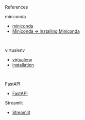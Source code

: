 References

miniconda
- [miniconda](https://docs.anaconda.com/free/miniconda/index.html)
- [Miniconda → Installing Miniconda](https://docs.anaconda.com/free/miniconda/miniconda-install/)

<br/>

virtualenv
- [virtualenv](https://virtualenv.pypa.io/en/latest/)
- [installation](https://virtualenv.pypa.io/en/latest/installation.html)

<br/>

FastAPI
- [FastAPI](https://fastapi.tiangolo.com/ko/)

Streamlit
- [Streamlit](https://streamlit.io/)

